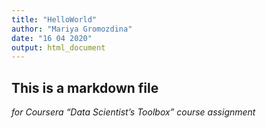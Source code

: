 ---
title: "HelloWorld"
author: "Mariya Gromozdina"
date: "16 04 2020"
output: html_document
---
## This is a markdown file
*for Coursera "Data Scientist's Toolbox" course assignment*